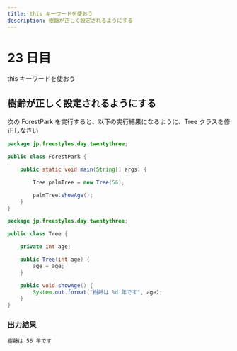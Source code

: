 ```yaml
---
title: this キーワードを使おう
description: 樹齢が正しく設定されるようにする
---
```


# 23 日目

this キーワードを使おう

## 樹齢が正しく設定されるようにする

次の ForestPark を実行すると、以下の実行結果になるように、Tree クラスを修正しなさい

```java
package jp.freestyles.day.twentythree;

public class ForestPark {

    public static void main(String[] args) {

        Tree palmTree = new Tree(56);

        palmTree.showAge();
    }
}
```

```java
package jp.freestyles.day.twentythree;

public class Tree {

    private int age;

    public Tree(int age) {
        age = age;
    }

    public void showAge() {
        System.out.format("樹齢は %d 年です", age);
    }
}
```

### 出力結果

```
樹齢は 56 年です
```
